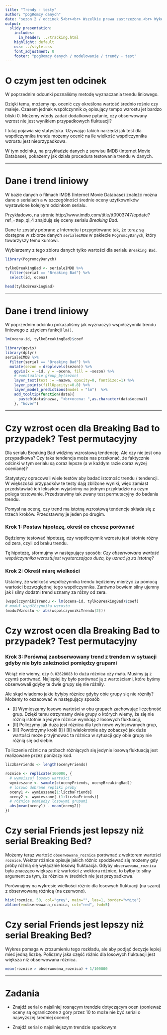 ```yaml
---
title: "Trendy - testy"
author: "pogRomcy danych"
date: "sezon 2 / odcinek 5<br><br> Wszelkie prawa zastrzeżone.<br> Wykorzystanie możliwe wyłącznie za zgodą autora.  <br><br><br><br>Naciśnij `A` by zamienić slajdy na ciągły tekst. <br> Naciśnij `T` by wyświetlić spis treści."
output:
  slidy_presentation:
    includes:
      in_header: ../tracking.html
    highlight: default
    css: ../style.css
    font_adjustment: 0
    footer: "pogRomcy danych / modelowanie / trendy - test"
---
```


# O czym jest ten odcinek

W poprzednim odcunki poznaliśmy metodę wyznaczania trendu liniowego. 

Dzięki temu, możemy np. ocenić czy określona wartość średnio rośnie czy maleje.
Czasem jednak współczynnik $a_1$ opisujący tempo wzrostu jet bardzo bliski $0$. Możemy wtedy zadać dodatkowe pytanie, czy obserwowany wzrost nie jest wynikiem przypadkowych fluktuacji?

I tutaj pojawia się statystyka. Używając takich narzędzi jak test dla współczynnika trendu możemy ocenić na ile wielkość współczynnika wzrostu jest nieprzypadkowa.

W tym odcinku, na przykładzie danych z serwisu IMDB (Internet Movie Database), pokażemy jak działa procedura testowania trendu w danych.

---

# Dane i trend liniowy

W bazie danych o filmach IMDB (Internet Movie Database) znaleźć można dane o serialach a w szczególności średnie oceny użytkowników wystawione kolejnym odcinkom serialu.

Przykładowo, na stronie http://www.imdb.com/title/tt0903747/epdate?ref_=ttep_ql_4 znajdują się oceny serialu *Breaking Bad*.

Dane te zostały pobrane z Internetu i przygotowane tak, że teraz są dostępne w zbiorze danych `serialeIMDB` w pakiecie `PogromcyDanych`, który towarzyszy temu kursowi.

Wybierzemy z tego zbioru danych tylko wartości dla serialu `Breaking Bad`.

```r
library(PogromcyDanych)

tylkoBreakingBad <- serialeIMDB %>%
  filter(serial == "Breaking Bad") %>% 
  select(id, ocena)

head(tylkoBreakingBad)
```

---

# Dane i trend liniowy

W poprzednim odcinku pokazaliśmy jak wyznaczyć współczynniki trendu liniowego z użyciem funkcji `lm()`.

```r
lm(ocena~id, tylkoBreakingBad)$coef
```

```r
library(ggvis)
library(dplyr)
serialeIMDB %>%
  filter(serial == "Breaking Bad") %>%
  mutate(sezon = droplevels(sezon)) %>%
    ggvis(x = ~id, y = ~ocena, fill = ~sezon) %>%
    # ewentualnie group_by(sezon)
    layer_text(text := ~nazwa, opacity=0, fontSize:=1) %>%
    layer_points(fillOpacity:=0.8) %>%
    layer_model_predictions(model = "lm")  %>%
    add_tooltip(function(data){
      paste0(data$nazwa, "<br>ocena: ",as.character(data$ocena))
    }, "hover") 
```

---

# Czy wzrost ocen dla Breaking Bad to przypadek? Test permutacyjny

Dla serialu Breaking Bad widzimy wzrostową tendencję.
Ale czy nie jest ona przypadkowa? Czy taka tendencja może nas przekonać, że faktycznie odcinki w tym serialu są coraz lepsze (a w każdym razie coraz wyżej oceniane)?

Statystycy opracowali wiele testów aby badać istotność trendu / tendencji. W większości przypadków te testy dają zbliżone wyniki, więc zamiast przedstawiać ich leksykon wyjaśnimy na jednym przykładzie na czym polega testowanie. Przedstawimy tak zwany test permutacyjny do badania trendu.

Pomysł na ocenę, czy trend ma istotną wzrostową tendencje składa się z trzech kroków. Przedstawmy je jeden po drugim.

### Krok 1: Postaw hipotezę, określ co chcesz porównać

Będziemy testować hipotezę, czy współczynnik wzrostu jest istotnie różny od zera, czyli od braku trendu. 

Tę hipotezę, sformujmy w następujący sposób: *Czy obserwowana wartość współczynnika wzrostujest wystarczająco duża, by uznać ją za istotną?*

### Krok 2: Określ miarę wielkości

Ustalmy, że wielkość współczynnika trendu będziemy mierzyć za pomocą wartości bezwzględnej tego współczynnika. Zarówno bowiem silny ujemny jak i silny dodatni trend uznamy za różny od zera.

```r
(wspolczynnikiTrendu <- lm(ocena~id, tylkoBreakingBad)$coef)
# moduł współćzynnika wzrostu
(modulWzrostu <- abs(wspolczynnikiTrendu[2]))
```

# Czy wzrost ocen dla Breaking Bad to przypadek? Test permutacyjny

### Krok 3: Porównaj zaobserwowany trend z trendem w sytuacji gdyby nie było zależności pomiędzy grupami

Wciąż nie wiemy, czy `0.02628083` to duża różnica czy mała. Musimy ją z czymś porównać.
Najlepiej by było porównać ją z wartościami, które byśmy obserwowali gdyby te dwie grupy się nie różniły. 

Ale skąd wiadomo jakie byłyby różnice gdyby obie grupy się nie różniły? 
Możemy to oszacować w następujący sposób

* [I] Wymieszamy losowo wartości w obu grupach zachowując liczebność grup. Dzięki temu otrzymamy dwie grupy o których wiemy, że się nie różnią istotnie a jedyne różnice wynikają z losowych fluktuacji,
* [II] Policzymy jak duża jest różnica dla tych nowo wylosowanych grup,
* [III] Powtórzymy kroki [I] i [II] wielokrotnie aby zobaczyć jak duże wartości może przyjmować ta różnica w sytuacji gdy obie grupy nie różnią się od siebie.

To liczenie różnic na próbach różniących się jedynie losową fluktuacją jest realizowane przez poniższy kod.


```r
liczbaFriends <- length(ocenyFriends)

roznice <- replicate(100000, {
  # wymeiszaj losowo wartości
  wymieszane <- sample(c(ocenyFriends, ocenyBreakingBad))
  # losowo dobrane repliki próby
  oceny1 <- wymieszane[1:liczbaFriends]
  oceny2 <- wymieszane[-(1:liczbaFriends)]
  # różnica pomiedzy losowymi grupami
  abs(mean(oceny1) - mean(oceny2))
})
```

# Czy serial Friends jest lepszy niż serial Breaking Bed?

Możemy teraz wartość `obserwowana_roznica` porównać z wektorem wartości `roznice`. 
Wektor różnice opisuje jakich różnic spodziewać się możemy gdy próby różnią się wyłącznie losową fluktuacja. Gdyby `obserwowana_roznica` była znacząco większa niż wartości z wektora różnice, to byłby to silny argument za tym, że różnica w średnich nie jest przypadkowa.

Porównajmy na wykresie wielkości różnic dla losowych fluktuacji (na szaro) z obserwowaną różnicą (na czerwono).

```r
hist(roznice, 50, col="grey", main="", las=1, border="white")
abline(v=obserwowana_roznica, col="red", lwd=5)
```

# Czy serial Friends jest lepszy niż serial Breaking Bed?

Wykres pomaga w zrozumieniu tego rozkładu, ale aby podjąć decyzje lepiej mieć jedną liczbę. Policzmy jaka część różnic dla losowych fluktuacji jest większa niż obserwowana różnica.

```r
mean(roznice > obserwowana_roznica) + 1/100000
```





















---

# Zadania

* Znajdź serial o najsilniej rosnącym trendzie dotyczącym ocen (ponieważ oceny są ograniczone z góry przez 10 to może nie być serial o najwyższej średniej ocenie)

* Znajdź serial o najsilniejszym trendzie spadkowym


